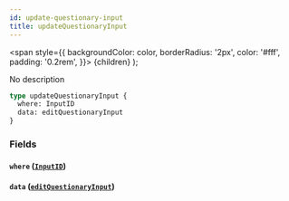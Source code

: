 ```yaml
---
id: update-questionary-input
title: updateQuestionaryInput
---
```


<span
style={{
      backgroundColor: color,
      borderRadius: '2px',
      color: '#fff',
      padding: '0.2rem',
    }}>
{children}
</span>
);

No description

```graphql
type updateQuestionaryInput {
  where: InputID
  data: editQuestionaryInput
}
```

### Fields

#### `where` ([`InputID`](/v1/inputs/input-id))

#### `data` ([`editQuestionaryInput`](/v1/inputs/edit-questionary-input))

